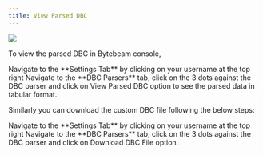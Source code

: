 ```yaml
---
title: View Parsed DBC
---
```


![](https://usercontent.clueso.io/1f4455e0-789e-4beb-8cd9-4dac96bc47e4/246efdc5-ecb7-4ee7-9b4b-c1d0da52923f/00129675-d005-494d-8dc9-71cdbebc0632/images/fdd1298d-5131-488a-9f4e-8bbedee0bbc3.gif)

To view the parsed DBC in Bytebeam console,

<Steps>
  <Step title="Access Settings Tab">
    Navigate to the **Settings Tab** by clicking on your username at the top right
  </Step>
  <Step title="Go to DBC Parsers Tab and Initiate DBC Parser Update">
    Navigate to the **DBC Parsers** tab, click on the 3 dots against the DBC parser and click on View Parsed DBC option to see the parsed data in tabular format.
  </Step>
</Steps>

Similarly you can download the custom DBC file following the below steps: 

<Steps>
  <Step title="Access Settings Tab">
    Navigate to the **Settings Tab** by clicking on your username at the top right
  </Step>
  <Step title="Go to DBC Parsers Tab and Initiate DBC Parser Update">
    Navigate to the **DBC Parsers** tab, click on the 3 dots against the DBC parser and click on Download DBC File option.
  </Step>
</Steps>